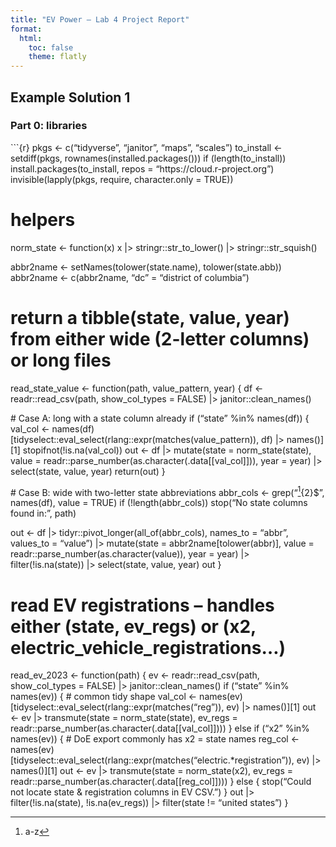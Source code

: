 ```yaml
---
title: "EV Power – Lab 4 Project Report"
format:
  html:
    toc: false
    theme: flatly
---
```



## Example Solution 1

### Part 0: libraries

\`\`\`{r} pkgs \<- c("tidyverse", "janitor", "maps", "scales") to_install \<- setdiff(pkgs, rownames(installed.packages())) if (length(to_install)) install.packages(to_install, repos = "https://cloud.r-project.org") invisible(lapply(pkgs, require, character.only = TRUE))

# helpers

norm_state \<- function(x) x \|\> stringr::str_to_lower() \|\> stringr::str_squish()

abbr2name \<- setNames(tolower(state.name), tolower(state.abb)) abbr2name \<- c(abbr2name, "dc" = "district of columbia")

# return a tibble(state, value, year) from either wide (2-letter columns) or long files

read_state_value \<- function(path, value_pattern, year) { df \<- readr::read_csv(path, show_col_types = FALSE) \|\> janitor::clean_names()

\# Case A: long with a state column already if ("state" %in% names(df)) { val_col \<- names(df)\[tidyselect::eval_select(rlang::expr(matches(value_pattern)), df) \|\> names()\]\[1\] stopifnot(!is.na(val_col)) out \<- df \|\> mutate(state = norm_state(state), value = readr::parse_number(as.character(.data\[\[val_col\]\])), year = year) \|\> select(state, value, year) return(out) }

\# Case B: wide with two-letter state abbreviations abbr_cols \<- grep("[^1]{2}\$", names(df), value = TRUE) if (!length(abbr_cols)) stop("No state columns found in: ", path)

[^1]: a-z

out \<- df \|\> tidyr::pivot_longer(all_of(abbr_cols), names_to = "abbr", values_to = "value") \|\> mutate(state = abbr2name\[tolower(abbr)\], value = readr::parse_number(as.character(value)), year = year) \|\> filter(!is.na(state)) \|\> select(state, value, year) out }

# read EV registrations – handles either (state, ev_regs) or (x2, electric_vehicle_registrations...)

read_ev_2023 \<- function(path) { ev \<- readr::read_csv(path, show_col_types = FALSE) \|\> janitor::clean_names() if ("state" %in% names(ev)) { \# common tidy shape val_col \<- names(ev)\[tidyselect::eval_select(rlang::expr(matches("reg")), ev) \|\> names()\]\[1\] out \<- ev \|\> transmute(state = norm_state(state), ev_regs = readr::parse_number(as.character(.data\[\[val_col\]\]))) } else if ("x2" %in% names(ev)) { \# DoE export commonly has x2 = state names reg_col \<- names(ev)\[tidyselect::eval_select(rlang::expr(matches("electric.\*registration")), ev) \|\> names()\]\[1\] out \<- ev \|\> transmute(state = norm_state(x2), ev_regs = readr::parse_number(as.character(.data\[\[reg_col\]\]))) } else { stop("Could not locate state & registration columns in EV CSV.") } out \|\> filter(!is.na(state), !is.na(ev_regs)) \|\> filter(state != "united states") }